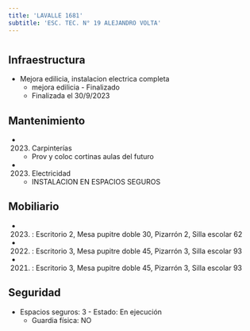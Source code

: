 ```yaml
---
title: 'LAVALLE 1681'
subtitle: 'ESC. TEC. N° 19 ALEJANDRO VOLTA'
---
```


#
## Infraestructura

* Mejora edilicia, instalacion electrica completa 
    + mejora edilicia - Finalizado 
    + Finalizada el 30/9/2023 






## Mantenimiento

*  (2023) Carpinterías 
    + Prov y coloc cortinas aulas del futuro

*  (2023) Electricidad 
    + INSTALACION EN ESPACIOS SEGUROS





## Mobiliario

*  (2023) : Escritorio 2, Mesa pupitre doble 30, Pizarrón 2, Silla escolar 62 

*  (2022) : Escritorio 3, Mesa pupitre doble 45, Pizarrón 3, Silla escolar 93 

*  (2021) : Escritorio 3, Mesa pupitre doble 45, Pizarrón 3, Silla escolar 93 





## Seguridad

*  Espacios seguros: 3 - Estado: En ejecución 
    + Guardia física: NO



